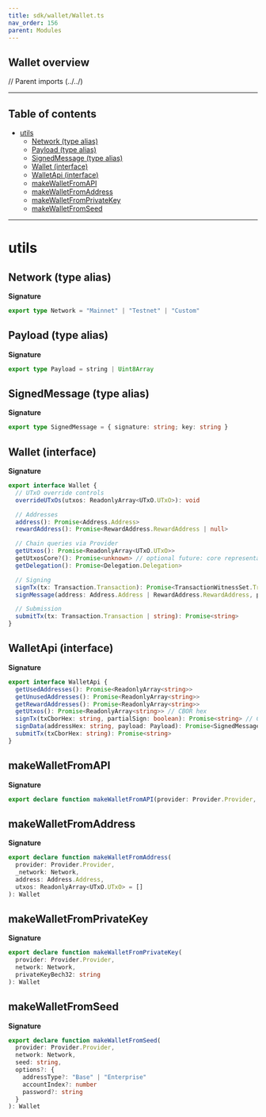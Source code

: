 ```yaml
---
title: sdk/wallet/Wallet.ts
nav_order: 156
parent: Modules
---
```


## Wallet overview

// Parent imports (../../)

---

<h2 className="text-delta">Table of contents</h2>

- [utils](#utils)
  - [Network (type alias)](#network-type-alias)
  - [Payload (type alias)](#payload-type-alias)
  - [SignedMessage (type alias)](#signedmessage-type-alias)
  - [Wallet (interface)](#wallet-interface)
  - [WalletApi (interface)](#walletapi-interface)
  - [makeWalletFromAPI](#makewalletfromapi)
  - [makeWalletFromAddress](#makewalletfromaddress)
  - [makeWalletFromPrivateKey](#makewalletfromprivatekey)
  - [makeWalletFromSeed](#makewalletfromseed)

---

# utils

## Network (type alias)

**Signature**

```ts
export type Network = "Mainnet" | "Testnet" | "Custom"
```

## Payload (type alias)

**Signature**

```ts
export type Payload = string | Uint8Array
```

## SignedMessage (type alias)

**Signature**

```ts
export type SignedMessage = { signature: string; key: string }
```

## Wallet (interface)

**Signature**

```ts
export interface Wallet {
  // UTxO override controls
  overrideUTxOs(utxos: ReadonlyArray<UTxO.UTxO>): void

  // Addresses
  address(): Promise<Address.Address>
  rewardAddress(): Promise<RewardAddress.RewardAddress | null>

  // Chain queries via Provider
  getUtxos(): Promise<ReadonlyArray<UTxO.UTxO>>
  getUtxosCore?(): Promise<unknown> // optional future: core representation helper
  getDelegation(): Promise<Delegation.Delegation>

  // Signing
  signTx(tx: Transaction.Transaction): Promise<TransactionWitnessSet.TransactionWitnessSet>
  signMessage(address: Address.Address | RewardAddress.RewardAddress, payload: Payload): Promise<SignedMessage>

  // Submission
  submitTx(tx: Transaction.Transaction | string): Promise<string>
}
```

## WalletApi (interface)

**Signature**

```ts
export interface WalletApi {
  getUsedAddresses(): Promise<ReadonlyArray<string>>
  getUnusedAddresses(): Promise<ReadonlyArray<string>>
  getRewardAddresses(): Promise<ReadonlyArray<string>>
  getUtxos(): Promise<ReadonlyArray<string>> // CBOR hex
  signTx(txCborHex: string, partialSign: boolean): Promise<string> // CBOR hex witness set
  signData(addressHex: string, payload: Payload): Promise<SignedMessage>
  submitTx(txCborHex: string): Promise<string>
}
```

## makeWalletFromAPI

**Signature**

```ts
export declare function makeWalletFromAPI(provider: Provider.Provider, api: WalletApi): Wallet
```

## makeWalletFromAddress

**Signature**

```ts
export declare function makeWalletFromAddress(
  provider: Provider.Provider,
  _network: Network,
  address: Address.Address,
  utxos: ReadonlyArray<UTxO.UTxO> = []
): Wallet
```

## makeWalletFromPrivateKey

**Signature**

```ts
export declare function makeWalletFromPrivateKey(
  provider: Provider.Provider,
  network: Network,
  privateKeyBech32: string
): Wallet
```

## makeWalletFromSeed

**Signature**

```ts
export declare function makeWalletFromSeed(
  provider: Provider.Provider,
  network: Network,
  seed: string,
  options?: {
    addressType?: "Base" | "Enterprise"
    accountIndex?: number
    password?: string
  }
): Wallet
```
